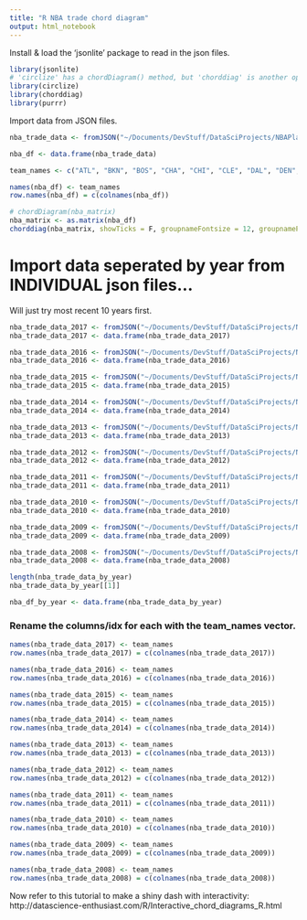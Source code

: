 ```yaml
---
title: "R NBA trade chord diagram"
output: html_notebook
---
```


 Install & load the 'jsonlite' package to read in the json files.

```r
library(jsonlite)
# 'circlize' has a chordDiagram() method, but 'chorddiag' is another option. Not sure which is better...
library(circlize)
library(chorddiag)
library(purrr)
```

Import data from JSON files.

```r
nba_trade_data <- fromJSON("~/Documents/DevStuff/DataSciProjects/NBAPlayerMovement/js_chord/nba_matrix_array.json", simplifyMatrix = T)
```

```r
nba_df <- data.frame(nba_trade_data)
```


```r
team_names <- c("ATL", "BKN", "BOS", "CHA", "CHI", "CLE", "DAL", "DEN", "DET", "GSW", "HOU", "IND", "LAC", "LAL", "MEM", "MIA", "MIL", "MIN", "NOP", "NYK", "OKC", "ORL", "PHI", "PHO", "POR", "SAC", "SAS", "TOR", "UTA", "WAS")

names(nba_df) <- team_names
row.names(nba_df) = c(colnames(nba_df))
```



```r
# chordDiagram(nba_matrix)
nba_matrix <- as.matrix(nba_df)
chorddiag(nba_matrix, showTicks = F, groupnameFontsize = 12, groupnamePadding = 5) #, type = "directional", showTicks = F, groupnameFontsize = 14, groupnamePadding = 10, margin = 90)
```

# Import data seperated by year from INDIVIDUAL json files...
Will just try most recent 10 years first.

```r
nba_trade_data_2017 <- fromJSON("~/Documents/DevStuff/DataSciProjects/NBAPlayerMovement/json_files/nba_matrix_year_2017.json", simplifyDataFrame = T)
nba_trade_data_2017 <- data.frame(nba_trade_data_2017)

nba_trade_data_2016 <- fromJSON("~/Documents/DevStuff/DataSciProjects/NBAPlayerMovement/json_files/nba_matrix_year_2016.json", simplifyDataFrame = T)
nba_trade_data_2016 <- data.frame(nba_trade_data_2016)

nba_trade_data_2015 <- fromJSON("~/Documents/DevStuff/DataSciProjects/NBAPlayerMovement/json_files/nba_matrix_year_2015.json", simplifyDataFrame = T)
nba_trade_data_2015 <- data.frame(nba_trade_data_2015)

nba_trade_data_2014 <- fromJSON("~/Documents/DevStuff/DataSciProjects/NBAPlayerMovement/json_files/nba_matrix_year_2014.json", simplifyDataFrame = T)
nba_trade_data_2014 <- data.frame(nba_trade_data_2014)

nba_trade_data_2013 <- fromJSON("~/Documents/DevStuff/DataSciProjects/NBAPlayerMovement/json_files/nba_matrix_year_2013.json", simplifyDataFrame = T)
nba_trade_data_2013 <- data.frame(nba_trade_data_2013)

nba_trade_data_2012 <- fromJSON("~/Documents/DevStuff/DataSciProjects/NBAPlayerMovement/json_files/nba_matrix_year_2012.json", simplifyDataFrame = T)
nba_trade_data_2012 <- data.frame(nba_trade_data_2012)

nba_trade_data_2011 <- fromJSON("~/Documents/DevStuff/DataSciProjects/NBAPlayerMovement/json_files/nba_matrix_year_2011.json", simplifyDataFrame = T)
nba_trade_data_2011 <- data.frame(nba_trade_data_2011)

nba_trade_data_2010 <- fromJSON("~/Documents/DevStuff/DataSciProjects/NBAPlayerMovement/json_files/nba_matrix_year_2010.json", simplifyDataFrame = T)
nba_trade_data_2010 <- data.frame(nba_trade_data_2010)

nba_trade_data_2009 <- fromJSON("~/Documents/DevStuff/DataSciProjects/NBAPlayerMovement/json_files/nba_matrix_year_2009.json", simplifyDataFrame = T)
nba_trade_data_2009 <- data.frame(nba_trade_data_2009)

nba_trade_data_2008 <- fromJSON("~/Documents/DevStuff/DataSciProjects/NBAPlayerMovement/json_files/nba_matrix_year_2008.json", simplifyDataFrame = T)
nba_trade_data_2008 <- data.frame(nba_trade_data_2008)
```

```r
length(nba_trade_data_by_year)
nba_trade_data_by_year[[1]]
```

```r
nba_df_by_year <- data.frame(nba_trade_data_by_year)
```

### Rename the columns/idx for each with the team_names vector.
```r
names(nba_trade_data_2017) <- team_names
row.names(nba_trade_data_2017) = c(colnames(nba_trade_data_2017))

names(nba_trade_data_2016) <- team_names
row.names(nba_trade_data_2016) = c(colnames(nba_trade_data_2016))

names(nba_trade_data_2015) <- team_names
row.names(nba_trade_data_2015) = c(colnames(nba_trade_data_2015))

names(nba_trade_data_2014) <- team_names
row.names(nba_trade_data_2014) = c(colnames(nba_trade_data_2014))

names(nba_trade_data_2013) <- team_names
row.names(nba_trade_data_2013) = c(colnames(nba_trade_data_2013))

names(nba_trade_data_2012) <- team_names
row.names(nba_trade_data_2012) = c(colnames(nba_trade_data_2012))

names(nba_trade_data_2011) <- team_names
row.names(nba_trade_data_2011) = c(colnames(nba_trade_data_2011))

names(nba_trade_data_2010) <- team_names
row.names(nba_trade_data_2010) = c(colnames(nba_trade_data_2010))

names(nba_trade_data_2009) <- team_names
row.names(nba_trade_data_2009) = c(colnames(nba_trade_data_2009))

names(nba_trade_data_2008) <- team_names
row.names(nba_trade_data_2008) = c(colnames(nba_trade_data_2008))
```

Now refer to this tutorial to make a shiny dash with interactivity:
http://datascience-enthusiast.com/R/Interactive_chord_diagrams_R.html

